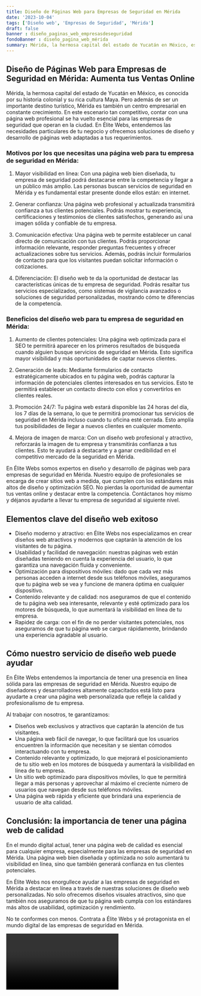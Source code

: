 ```yaml
---
title: Diseño de Páginas Web para Empresas de Seguridad en Mérida
date: '2023-10-04'
tags: ['Diseño web', 'Empresas de Seguridad', 'Mérida']
draft: false
banner : diseño_paginas_web_empresasdeseguridad
fondoBanner : diseño_pagina_web_mérida
summary: Mérida, la hermosa capital del estado de Yucatán en México, es conocida por su historia colonial y su rica cultura Maya. Pero además de ser un importante destino turístico, Mérida es también un centro empresarial en constante crecimiento. En este escenario tan competitivo, contar con una página web profesional se ha vuelto esencial para las empresas de seguridad que operan en la ciudad. En Élite Webs, entendemos las necesidades particulares de tu negocio y ofrecemos soluciones de diseño y desarrollo de páginas web adaptadas a tus requerimientos.
---
```


## Diseño de Páginas Web para Empresas de Seguridad en Mérida: Aumenta tus Ventas Online

Mérida, la hermosa capital del estado de Yucatán en México, es conocida por su historia colonial y su rica cultura Maya. Pero además de ser un importante destino turístico, Mérida es también un centro empresarial en constante crecimiento. En este escenario tan competitivo, contar con una página web profesional se ha vuelto esencial para las empresas de seguridad que operan en la ciudad. En Élite Webs, entendemos las necesidades particulares de tu negocio y ofrecemos soluciones de diseño y desarrollo de páginas web adaptadas a tus requerimientos.

### Motivos por los que necesitas una página web para tu empresa de seguridad en Mérida:

1. Mayor visibilidad en línea: Con una página web bien diseñada, tu empresa de seguridad podrá destacarse entre la competencia y llegar a un público más amplio. Las personas buscan servicios de seguridad en Mérida y es fundamental estar presente donde ellos están: en internet.

2. Generar confianza: Una página web profesional y actualizada transmitirá confianza a tus clientes potenciales. Podrás mostrar tu experiencia, certificaciones y testimonios de clientes satisfechos, generando así una imagen sólida y confiable de tu empresa.

3. Comunicación efectiva: Una página web te permite establecer un canal directo de comunicación con tus clientes. Podrás proporcionar información relevante, responder preguntas frecuentes y ofrecer actualizaciones sobre tus servicios. Además, podrás incluir formularios de contacto para que los visitantes puedan solicitar información o cotizaciones.

4. Diferenciación: El diseño web te da la oportunidad de destacar las características únicas de tu empresa de seguridad. Podrás resaltar tus servicios especializados, como sistemas de vigilancia avanzados o soluciones de seguridad personalizadas, mostrando cómo te diferencias de la competencia.

### Beneficios del diseño web para tu empresa de seguridad en Mérida:

1. Aumento de clientes potenciales: Una página web optimizada para el SEO te permitirá aparecer en los primeros resultados de búsqueda cuando alguien busque servicios de seguridad en Mérida. Esto significa mayor visibilidad y más oportunidades de captar nuevos clientes.

2. Generación de leads: Mediante formularios de contacto estratégicamente ubicados en tu página web, podrás capturar la información de potenciales clientes interesados en tus servicios. Esto te permitirá establecer un contacto directo con ellos y convertirlos en clientes reales.

3. Promoción 24/7: Tu página web estará disponible las 24 horas del día, los 7 días de la semana, lo que te permitirá promocionar tus servicios de seguridad en Mérida incluso cuando tu oficina esté cerrada. Esto amplía tus posibilidades de llegar a nuevos clientes en cualquier momento.

4. Mejora de imagen de marca: Con un diseño web profesional y atractivo, reforzarás la imagen de tu empresa y transmitirás confianza a tus clientes. Esto te ayudará a destacarte y a ganar credibilidad en el competitivo mercado de la seguridad en Mérida.

En Élite Webs somos expertos en diseño y desarrollo de páginas web para empresas de seguridad en Mérida. Nuestro equipo de profesionales se encarga de crear sitios web a medida, que cumplen con los estándares más altos de diseño y optimización SEO. No pierdas la oportunidad de aumentar tus ventas online y destacar entre la competencia. Contáctanos hoy mismo y déjanos ayudarte a llevar tu empresa de seguridad al siguiente nivel.

<GifSeo />

<Cta />

## Elementos clave del diseño web exitoso

- Diseño moderno y atractivo: en Élite Webs nos especializamos en crear diseños web atractivos y modernos que captarán la atención de los visitantes de tu página.
- Usabilidad y facilidad de navegación: nuestras páginas web están diseñadas teniendo en cuenta la experiencia del usuario, lo que garantiza una navegación fluida y conveniente.
- Optimización para dispositivos móviles: dado que cada vez más personas acceden a internet desde sus teléfonos móviles, aseguramos que tu página web se vea y funcione de manera óptima en cualquier dispositivo.
- Contenido relevante y de calidad: nos aseguramos de que el contenido de tu página web sea interesante, relevante y esté optimizado para los motores de búsqueda, lo que aumentará la visibilidad en línea de tu empresa.
- Rapidez de carga: con el fin de no perder visitantes potenciales, nos aseguramos de que tu página web se cargue rápidamente, brindando una experiencia agradable al usuario.

## Cómo nuestro servicio de diseño web puede ayudar

En Élite Webs entendemos la importancia de tener una presencia en línea sólida para las empresas de seguridad en Mérida. Nuestro equipo de diseñadores y desarrolladores altamente capacitados está listo para ayudarte a crear una página web personalizada que refleje la calidad y profesionalismo de tu empresa.

Al trabajar con nosotros, te garantizamos:

- Diseños web exclusivos y atractivos que captarán la atención de tus visitantes.
- Una página web fácil de navegar, lo que facilitará que los usuarios encuentren la información que necesitan y se sientan cómodos interactuando con tu empresa.
- Contenido relevante y optimizado, lo que mejorará el posicionamiento de tu sitio web en los motores de búsqueda y aumentará la visibilidad en línea de tu empresa.
- Un sitio web optimizado para dispositivos móviles, lo que te permitirá llegar a más personas y aprovechar al máximo el creciente número de usuarios que navegan desde sus teléfonos móviles.
- Una página web rápida y eficiente que brindará una experiencia de usuario de alta calidad.

## Conclusión: la importancia de tener una página web de calidad

En el mundo digital actual, tener una página web de calidad es esencial para cualquier empresa, especialmente para las empresas de seguridad en Mérida. Una página web bien diseñada y optimizada no solo aumentará tu visibilidad en línea, sino que también generará confianza en tus clientes potenciales.

En Élite Webs nos enorgullece ayudar a las empresas de seguridad en Mérida a destacar en línea a través de nuestras soluciones de diseño web personalizadas. No solo ofrecemos diseños visuales atractivos, sino que también nos aseguramos de que tu página web cumpla con los estándares más altos de usabilidad, optimización y rendimiento.

No te conformes con menos. Contrata a Élite Webs y sé protagonista en el mundo digital de las empresas de seguridad en Mérida.

<Video />

<CtaBot job='Empresas de Seguridad' city='Mérida'/>

<Gmaps query='Mérida+españa+maps' />